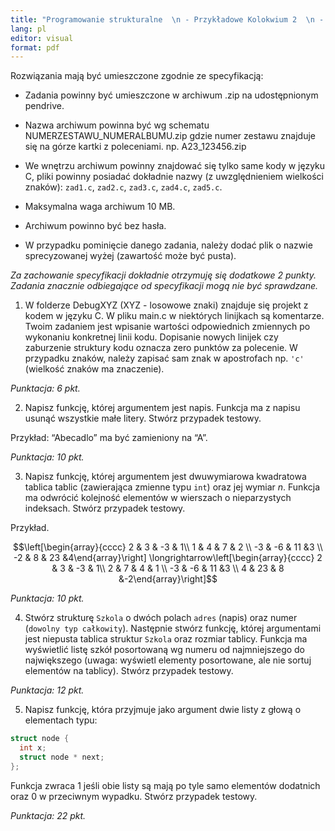 ```yaml
---
title: "Programowanie strukturalne  \n - Przykładowe Kolokwium 2  \n - Zestaw W02"
lang: pl
editor: visual
format: pdf
---
```


Rozwiązania mają być umieszczone zgodnie ze specyfikacją:

-   Zadania powinny być umieszczone w archiwum .zip na udostępnionym pendrive.

-   Nazwa archiwum powinna być wg schematu NUMERZESTAWU_NUMERALBUMU.zip gdzie numer zestawu znajduje się na górze kartki z poleceniami. np. A23_123456.zip

-   We wnętrzu archiwum powinny znajdować się tylko same kody w języku C, pliki powinny posiadać dokładnie nazwy (z uwzględnieniem wielkości znaków): `zad1.c`, `zad2.c`, `zad3.c`, `zad4.c`, `zad5.c`.

-   Maksymalna waga archiwum 10 MB.

-   Archiwum powinno być bez hasła.

-   W przypadku pominięcie danego zadania, należy dodać plik o nazwie sprecyzowanej wyżej (zawartość może być pusta).

*Za zachowanie specyfikacji dokładnie otrzymuję się dodatkowe 2 punkty. Zadania znacznie odbiegające od specyfikacji mogą nie być sprawdzane.*

1.  W folderze DebugXYZ (XYZ - losowowe znaki) znajduje się projekt z kodem w języku C. W pliku main.c w niektórych linijkach są komentarze. Twoim zadaniem jest wpisanie wartości odpowiednich zmiennych po wykonaniu konkretnej linii kodu. Dopisanie nowych linijek czy zaburzenie struktury kodu oznacza zero punktów za polecenie. W przypadku znaków, należy zapisać sam znak w apostrofach np. `'c'` (wielkość znaków ma znaczenie).

*Punktacja: 6 pkt.*

2.  Napisz funkcję, której argumentem jest napis. Funkcja ma z napisu usunąć wszystkie małe litery. Stwórz przypadek testowy.

Przykład: "Abecadlo" ma być zamieniony na "A".

*Punktacja: 10 pkt.*

3.  Napisz funkcję, której argumentem jest dwuwymiarowa kwadratowa tablica tablic (zawierająca zmienne typu `int`) oraz jej wymiar $n$. Funkcja ma odwrócić kolejność elementów w wierszach o nieparzystych indeksach. Stwórz przypadek testowy.

Przykład.

$$\left[\begin{array}{cccc} 2 & 3 & -3 & 1\\ 1 & 4 & 7 & 2 \\ -3 & -6 & 11 &3  \\ -2 & 8 & 23 &4\end{array}\right] \longrightarrow\left[\begin{array}{cccc} 2 & 3 & -3 & 1\\ 2 & 7 & 4 & 1 \\ -3 & -6 & 11 &3  \\ 4 & 23 & 8 &-2\end{array}\right]$$

*Punktacja: 10 pkt.*

4.  Stwórz strukturę `Szkola` o dwóch polach `adres` (napis) oraz numer (`dowolny typ całkowity`). Następnie stwórz funkcję, której argumentami jest niepusta tablica struktur `Szkola` oraz rozmiar tablicy. Funkcja ma wyświetlić listę szkół posortowaną wg numeru od najmniejszego do największego (uwaga: wyświetl elementy posortowane, ale nie sortuj elementów na tablicy). Stwórz przypadek testowy.

*Punktacja: 12 pkt.*

5.  Napisz funkcję, która przyjmuje jako argument dwie listy z głową o elementach typu:

``` c
struct node {
  int x;
  struct node * next;
};
```

Funkcja zwraca 1 jeśli obie listy są mają po tyle samo elementów dodatnich oraz 0 w przeciwnym wypadku. Stwórz przypadek testowy.

*Punktacja: 22 pkt.*
